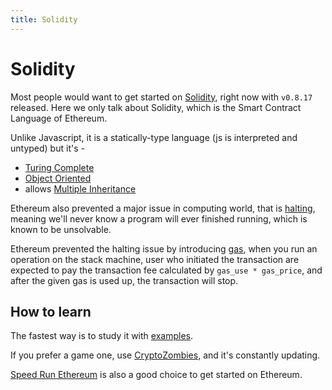 ```yaml
---
title: Solidity
---
```


# Solidity

Most people would want to get started on
[Solidity](https://docs.soliditylang.org/en/v0.8.17/), right now with `v0.8.17`
released. Here we only talk about Solidity, which is the Smart Contract Language
of Ethereum.

Unlike Javascript, it is a statically-type language (js is interpreted and
untyped) but it's -

- [Turing Complete](https://ethereum.stackexchange.com/questions/2464/what-does-it-mean-that-ethereum-is-turing-complete)
- [Object Oriented](https://en.wikipedia.org/wiki/Object-oriented_programming)
- allows
  [Multiple Inheritance](https://en.wikipedia.org/wiki/Multiple_inheritance)

Ethereum also prevented a major issue in computing world, that is
[halting](https://en.wikipedia.org/wiki/Halting_problem), meaning we'll never
know a program will ever finished running, which is known to be unsolvable.

Ethereum prevented the halting issue by introducing
[gas](https://ethereum.org/en/developers/docs/gas/), when you run an operation
on the stack machine, user who initiated the transaction are expected to pay the
transaction fee calculated by `gas_use * gas_price`, and after the given gas is
used up, the transaction will stop.

## How to learn

The fastest way is to study it with
[examples](https://solidity-by-example.org/).

If you prefer a game one, use [CryptoZombies](https://cryptozombies.io/), and
it's constantly updating.

[Speed Run Ethereum](https://speedrunethereum.com/) is also a good choice to get
started on Ethereum.
